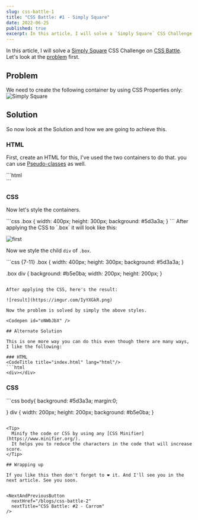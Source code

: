 ```yaml
---
slug: css-battle-1
title: "CSS Battle: #1 - Simply Square"
date: 2022-06-25
published: true
excerpt: In this article, I will solve a `Simply Square` CSS Challenge on CSS Battle.
---
```



In this article, I will solve a [Simply Square](https://cssbattle.dev/play/1) CSS Challenge on [CSS Battle](https://cssbattle.dev/). Let's look at the [problem](https://cssbattle.dev/play/1) first.

## Problem 

We need to create the following container by using CSS Properties only:
![Simply Square](https://cssbattle.dev/targets/1.png)

## Solution

So now look at the Solution and how we are going to achieve this. 

### HTML

First, create an HTML for this, I've used the two containers to do that. you can use [Pseudo-classes](https://developer.mozilla.org/en-US/docs/Web/CSS/Pseudo-classes) as well.

<CodeTitle title="index.html" lang="html"/>
```html
<div class="box">
  <div></div>
</div>
```


### CSS

Now let's style the containers. 

<CodeTitle title="styles.css" lang="css"/>
```css
.box {
  width: 400px;
  height: 300px;
  background: #5d3a3a;
}
```
After applying the CSS to `.box` it will look like this: 

![first](https://imgur.com/H2t0ugm.png)

Now we style the child `div` of `.box`.

<CodeTitle title="styles.css" lang="css"/>
```css {7-11}
.box {
  width: 400px;
  height: 300px;
  background: #5d3a3a;
}

.box div {
  background: #b5e0ba;
  width: 200px;
  height: 200px;
}
```

After applying the CSS, here's the result: 

![result](https://imgur.com/IyYXGkR.png)

Now the problem is solved by simply the above styles.

<Codepen id="oNWbJbX" />

## Alternate Solution 

This is one more way you can do this even though there are many ways, I like the following:

### HTML
<CodeTitle title="index.html" lang="html"/>
```html
<div></div>
```

### CSS

<CodeTitle title="styles.css" lang="css"/>
```css
body{
  background: #5d3a3a;
  margin:0;
  
}
div {
  width: 200px;
  height: 200px;
  background: #b5e0ba;
}
```

<Tip>
  Minify the code or CSS by using any [CSS Minifier](https://www.minifier.org/).
  It helps you to reduce the characters in the code that will increase score.
</Tip>

## Wrapping up

If you like this then don't forget to ❤️ it. And I'll see you in the next article. See you soon.


<NextAndPreviousButton 
  nextHref="/blogs/css-battle-2" 
  nextTitle="CSS Battle: #2 - Carrom"  
/>